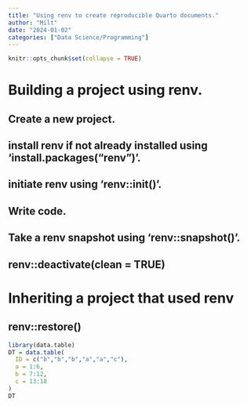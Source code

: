 ```yaml
---
title: "Using renv to create reproducible Quarto documents."
author: "Milt"
date: "2024-01-02"
categories: ["Data Science/Programming"]
---
```


```r
knitr::opts_chunk$set(collapse = TRUE)
```

# Building a project using renv.

## Create a new project.

## install renv if not already installed using 'install.packages("renv")'.

## initiate renv using 'renv::init()'.

## Write code.

## Take a renv snapshot using 'renv::snapshot()'.

## renv::deactivate(clean = TRUE)

# Inheriting a project that used renv

## renv::restore()

```r
library(data.table)
DT = data.table(
  ID = c("b","b","b","a","a","c"),
  a = 1:6,
  b = 7:12,
  c = 13:18
)
DT


```

```r

```
